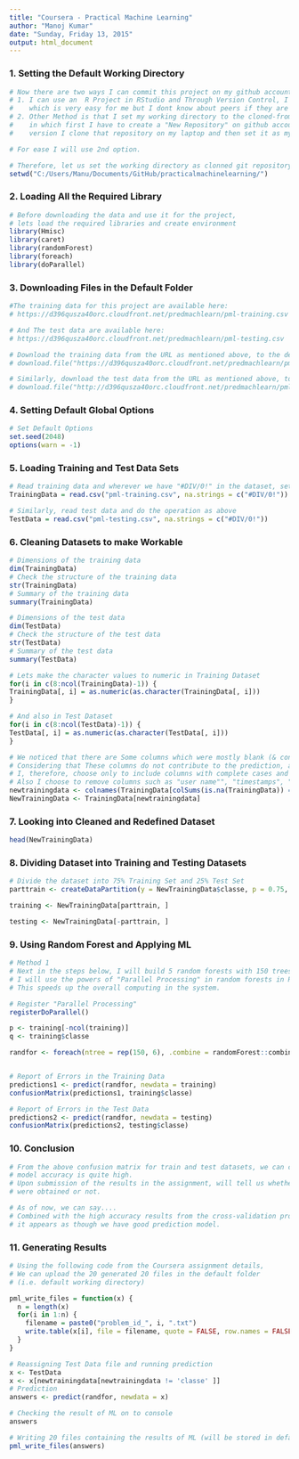 ```yaml
---
title: "Coursera - Practical Machine Learning"
author: "Manoj Kumar"
date: "Sunday, Friday 13, 2015"
output: html_document
---
```


### 1. Setting the Default Working Directory

```r

# Now there are two ways I can commit this project on my github account
# 1. I can use an  R Project in RStudio and Through Version Control, I can directly commit to github
#    which is very easy for me but I dont know about peers if they are aware of this method
# 2. Other Method is that I set my working directory to the cloned-from-github-on-my-laptop folder 
#    in which first I have to create a "New Repository" on github account, and then using github desktop
#    version I clone that repository on my laptop and then set it as my working directory for R. 

# For ease I will use 2nd option.

# Therefore, let us set the working directory as clonned git repository, which on my laptop is
setwd("C:/Users/Manu/Documents/GitHub/practicalmachinelearning/")

```

### 2. Loading All the Required Library

```r

# Before downloading the data and use it for the project,
# lets load the required libraries and create environment
library(Hmisc)
library(caret)
library(randomForest)
library(foreach)
library(doParallel)

```

### 3. Downloading Files in the Default Folder

```r
#The training data for this project are available here: 
# https://d396qusza40orc.cloudfront.net/predmachlearn/pml-training.csv

# And The test data are available here: 
# https://d396qusza40orc.cloudfront.net/predmachlearn/pml-testing.csv

# Download the training data from the URL as mentioned above, to the destination (default) folder
# download.file("https://d396qusza40orc.cloudfront.net/predmachlearn/pml-training.csv", destfile = "./pml-training.csv")

# Similarly, download the test data from the URL as mentioned above, to the destination (default) folder
# download.file("http://d396qusza40orc.cloudfront.net/predmachlearn/pml-testing.csv", destfile = "./pml-testing.csv")

```

### 4. Setting Default Global Options

```r

# Set Default Options
set.seed(2048)
options(warn = -1)

```

### 5. Loading Training and Test Data Sets

```r
# Read training data and wherever we have "#DIV/0!" in the dataset, set them as "NA"
TrainingData = read.csv("pml-training.csv", na.strings = c("#DIV/0!"))

# Similarly, read test data and do the operation as above
TestData = read.csv("pml-testing.csv", na.strings = c("#DIV/0!"))

```

### 6. Cleaning Datasets to make Workable

```r
# Dimensions of the training data
dim(TrainingData)
# Check the structure of the training data
str(TrainingData)
# Summary of the training data
summary(TrainingData)

# Dimensions of the test data
dim(TestData)
# Check the structure of the test data
str(TestData)
# Summary of the test data
summary(TestData)

# Lets make the character values to numeric in Training Dataset
for(i in c(8:ncol(TrainingData)-1)) {
TrainingData[, i] = as.numeric(as.character(TrainingData[, i]))
}

# And also in Test Dataset
for(i in c(8:ncol(TestData)-1)) {
TestData[, i] = as.numeric(as.character(TestData[, i]))
}

# We noticed that there are Some columns which were mostly blank (& contain only NAs). 
# Considering that These columns do not contribute to the prediction, at least in my exercise, 
# I, therefore, choose only to include columns with complete cases and remove the non-contributing columns. 
# Also I choose to remove columns such as "user name"", "timestamps", "windows" ect. from the dataset. 
newtrainingdata <- colnames(TrainingData[colSums(is.na(TrainingData)) == 0])[-(1:7)]
NewTrainingData <- TrainingData[newtrainingdata]

```

### 7. Looking into Cleaned and Redefined Dataset

```r

head(NewTrainingData)

```

### 8. Dividing Dataset into Training and Testing Datasets

```r

# Divide the dataset into 75% Training Set and 25% Test Set
parttrain <- createDataPartition(y = NewTrainingData$classe, p = 0.75, list = FALSE)

training <- NewTrainingData[parttrain, ]

testing <- NewTrainingData[-parttrain, ]

```

### 9. Using Random Forest and Applying ML

```r

# Method 1
# Next in the steps below, I will build 5 random forests with 150 trees each.
# I will use the powers of "Parallel Processing" in random forests in R to build the model. 
# This speeds up the overall computing in the system.

# Register "Parallel Processing"
registerDoParallel()

p <- training[-ncol(training)]
q <- training$classe

randfor <- foreach(ntree = rep(150, 6), .combine = randomForest::combine, .packages = "randomForest") %dopar% { randomForest(p, q, ntree = ntree) }


# Report of Errors in the Training Data
predictions1 <- predict(randfor, newdata = training)
confusionMatrix(predictions1, training$classe)

# Report of Errors in the Test Data
predictions2 <- predict(randfor, newdata = testing)
confusionMatrix(predictions2, testing$classe)

```

### 10. Conclusion

```r

# From the above confusion matrix for train and test datasets, we can conlude that the
# model accuracy is quite high.
# Upon submission of the results in the assignment, will tell us whether accurate results
# were obtained or not.

# As of now, we can say....
# Combined with the high accuracy results from the cross-validation procedure, 
# it appears as though we have good prediction model.

```

### 11. Generating Results

```r

# Using the following code from the Coursera assignment details,
# We can upload the 20 generated 20 files in the default folder 
# (i.e. default working directory)

pml_write_files = function(x) {
  n = length(x)
  for(i in 1:n) {
    filename = paste0("problem_id_", i, ".txt")
    write.table(x[i], file = filename, quote = FALSE, row.names = FALSE, col.names = FALSE)
  }
}

# Reassigning Test Data file and running prediction
x <- TestData
x <- x[newtrainingdata[newtrainingdata != 'classe' ]]
# Prediction
answers <- predict(randfor, newdata = x)

# Checking the result of ML on to console
answers

# Writing 20 files containing the results of ML (will be stored in default directory)
pml_write_files(answers)

```
